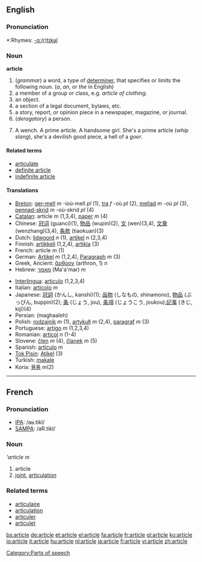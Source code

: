 ==English==

===Pronunciation===
*:Rhymes: [[Rhymes:English:-ɑː(r)tɪkəl|-ɑː(r)tɪkəl]]

===Noun===
'''article'''
<!-- these defs are definitely in the wrong order! -->
# (''grammar'') a word, a type of [[determiner]], that specifies or limits the following noun. (''a'', ''an'', or ''the'' in English)
# a member of a group or class, e.g. ''article of clothing''.
# an object.
# a section of a legal document, bylaws, etc.
# a story, report, or opinion piece in a newspaper, magazine, or journal.
# (''derogatory'') a person.
# {{vulgar}} A wench. A prime article. A handsome girl.  She's a prime article (''whip slang''), she's a devilish good piece, a hell of a ''goer''.

====Related terms====
*[[articulate]]<!-- well it's probably related -->
*[[definite article]]
*[[indefinite article]]

====Translations====
{{top}}
*[[Breton]]: [[ger-mell]] ''m'' -ioù-mell ''pl'' (1), [[tra]] ''f'' -où ''pl'' (2), [[mellad]] ''m'' -où ''pl'' (3), [[pennad-skrid]] ''m'' -où-skrid ''pl'' (4)
*[[Catalan]]: article ''m'' (1,3,4), [[paper]] ''m'' (4)
*Chinese: [[冠词]] (guanci)(1), [[物品]] (wupin)(2), [[文]] (wen)(3,4), [[文章]] (wenzhang)(3,4), [[条款]] (tiaokuan)(3)
*Dutch: [[lidwoord]] ''n'' (1), [[artikel]] ''n'' (2,3,4)
*Finnish: [[artikkeli]] (1,2,4), [[artikla]] (3)
*French: article ''m'' (1)
*German: [[Artikel]] ''m'' (1,2,4), [[Paragraph]] ''m'' (3)
*Greek, Ancient: [[ἄρθρον]] (arthron, 1) ''n''
*Hebrew: [[מאמר]] (Ma'a'mar) ''m''
{{mid}}
*[[Interlingua]]: [[articulo]] (1,2,3,4)
*Italian: [[articolo]] ''m''
*Japanese: [[冠詞]] (かんし, kanshi)(1); [[品物]] (しなもの, shinamono), [[物品]] (ぶっぴん, buppin)(2); [[条]] (じょう, jou), [[条項]] (じょうこう, joukou);[[記事]] (きじ, kiji)(4)
*Persian: {{FAchar|[[مقاله]]}} (maghaaleh)
*Polish: [[rodzajnik]] ''m'' (1), [[artykułl]] ''m'' (2,4), [[paragraf]] ''m'' (3)
*Portuguese: [[artigo]] ''m'' (1,2,3,4)
*Romanian: [[articol]] ''n'' (1-4)
*Slovene: [[člen]] ''m'' (4), [[članek]] ''m'' (5)
*Spanish: [[artículo]] ''m''
*[[Tok Pisin]]: [[Atikel]] (3)
*Turkish: [[makale]]
*Koria: [[물품]] ''m''(2)
{{bottom}}
----

==French==

===Pronunciation===
*[[w:IPA|IPA]]: /aʁ.tikl/
*[[w:SAMPA|SAMPA]]: /aR.tikl/

===Noun===
'''article'' ''m''

# article
# [[joint]], [[articulation]]

===Related terms===
*[[articulaire]]
*[[articulation#French|articulation]]
*[[articuler]]
*[[articulet]]

[[Category:Parts of speech]]

[[bs:article]]
[[de:article]]
[[et:article]]
[[el:article]]
[[fa:article]]
[[fr:article]]
[[gl:article]]
[[ko:article]]
[[io:article]]
[[it:article]]
[[hu:article]]
[[nl:article]]
[[ja:article]]
[[fi:article]]
[[vi:article]]
[[zh:article]]